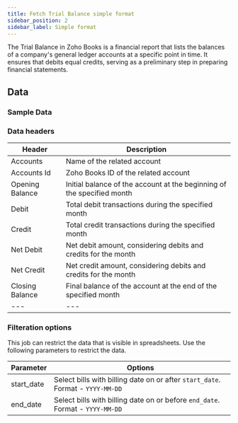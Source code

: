 ```yaml
---
title: Fetch Trial Balance simple format
sidebar_position: 2
sidebar_label: Simple format
---
```


The Trial Balance in Zoho Books is a financial report that lists the balances of a company's general ledger accounts at a specific point in time. It ensures that debits equal credits, serving as a preliminary step in preparing financial statements.

<AddJob
  template="gsheet_zoho_books_simple_get_trial_balance"
/>


## Data

### Sample Data

<Gsheet
  src="https://docs.google.com/spreadsheets/d/1-gX-uq5YrTW-6gQJYM-mNXitEOfJLTiQCvPtV8CR1Yc/edit#gid=74278647"
/>


### Data headers

| Header          | Description                                          |
|-----------------|------------------------------------------------------|
| Accounts        | Name of the related account                           |
| Accounts Id     | Zoho Books ID of the related account                  |
| Opening Balance  | Initial balance of the account at the beginning of the specified month |
| Debit           | Total debit transactions during the specified month |
| Credit          | Total credit transactions during the specified month |
| Net Debit       | Net debit amount, considering debits and credits for the month |
| Net Credit      | Net credit amount, considering debits and credits for the month |
| Closing Balance  | Final balance of the account at the end of the specified month |
| --- | --- |


### Filteration options

This job can restrict the data that is visible in spreadsheets. Use the following parameters to restrict the data.

| Parameter | Options |
|----|----|
| start_date | Select bills with billing date on or after `start_date`. Format - `YYYY-MM-DD` |
| end_date | Select bills with billing date on or before `end_date`. Format - `YYYY-MM-DD` |


<!---
## Others

### Similar jobs

Similar sort of data can be achieved by using get accounting transaction job and filtering it by invoice type. 

### Reports that use this job

Here are some of the report templates that use this job: 
-->